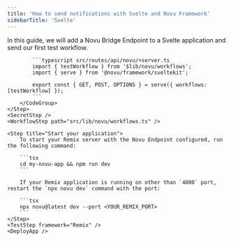 ```yaml
---
title: 'How to send notifications with Svelte and Novu Framework'
sidebarTitle: 'Svelte'
---
```



In this guide, we will add a Novu Bridge Endpoint to a Svelte application and send our first test workflow.

<Steps>
    <LocalStudio />
    <PackagesStep />
    <Step title="Add a Novu API Endpoint">
        <CodeGroup>

            ```typescript src/routes/api/novu/+server.ts
            import { testWorkflow } from '$lib/novu/workflows';
            import { serve } from '@novu/framework/sveltekit';

            export const { GET, POST, OPTIONS } = serve({ workflows: [testWorkflow] });
            ```
        </CodeGroup>
    </Step>
    <SecretStep />
    <WorkflowStep path="src/lib/novu/workflows.ts" />

    <Step title="Start your application">
        To start your Remix server with the Novu Endpoint configured, run the following command:

        ```tsx
        cd my-novu-app && npm run dev
        ```

        If your Remix application is running on other than `4000` port, restart the `npx novu dev` command with the port:

        ```tsx
        npx novu@latest dev --port <YOUR_REMIX_PORT>
        ```
    </Step>
    <TestStep framework="Remix" />
    <DeployApp />
</Steps>

<NextStepsStep />
